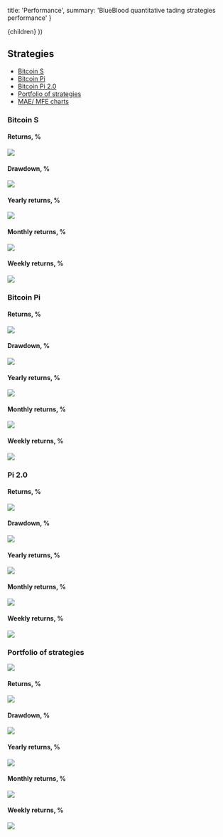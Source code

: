 

  title: 'Performance',
  summary: 'BlueBlood quantitative tading strategies performance'
}

  <Page path={router.pathname} meta={meta}>
    {children}
  </Page>
))

## Strategies

* [Bitcoin S](#sk)
* [Bitcoin Pi](#pi)
* [Bitcoin Pi 2.0](#pi2)
* [Portfolio of strategies](#idx)
* [MAE/ MFE charts](https://blueblood.talaikis.com/posts/introducing-bitcoin-strategies)


### <a name="sk"></a>Bitcoin S

#### Returns, %

![](https://blue-images.talaikis.com/s-returns.png)

#### Drawdown, %

![](https://blue-images.talaikis.com/s-drawdown.png)

#### Yearly returns, %

![](https://blue-images.talaikis.com/s-yearly-returns.png)

#### Monthly returns, %

![](https://blue-images.talaikis.com/s-monthly-returns.png)

#### Weekly returns, %

![](https://blue-images.talaikis.com/s-weekly-returns.png)


### <a name="pi"></a>Bitcoin Pi

#### Returns, %

![](https://blue-images.talaikis.com/pi-returns.png)

#### Drawdown, %

![](https://blue-images.talaikis.com/pi-drawdown.png)

#### Yearly returns, %

![](https://blue-images.talaikis.com/pi-yearly-returns.png)

#### Monthly returns, %

![](https://blue-images.talaikis.com/pi-monthly-returns.png)

#### Weekly returns, %

![](https://blue-images.talaikis.com/pi-weekly-returns.png)


### <a name="pi2"></a>Pi 2.0

#### Returns, %

![](https://blue-images.talaikis.com/pi-2-returns.png)

#### Drawdown, %

![](https://blue-images.talaikis.com/pi-2-drawdown.png)

#### Yearly returns, %

![](https://blue-images.talaikis.com/pi-2-yearly-returns.png)

#### Monthly returns, %

![](https://blue-images.talaikis.com/pi-2-monthly-returns.png)

#### Weekly returns, %

![](https://blue-images.talaikis.com/pi-2-weekly-returns.png)


### <a name="idx"></a> Portfolio of strategies

![](https://blue-images.talaikis.com/Strategies-heatmap.png)

#### Returns, %

![](https://blue-images.talaikis.com/idx-returns.png)

#### Drawdown, %

![](https://blue-images.talaikis.com/idx-drawdown.png)

#### Yearly returns, %

![](https://blue-images.talaikis.com/idx-yearly-returns.png)

#### Monthly returns, %

![](https://blue-images.talaikis.com/idx-monthly-returns.png)

#### Weekly returns, %

![](https://blue-images.talaikis.com/idx-weekly-returns.png)
